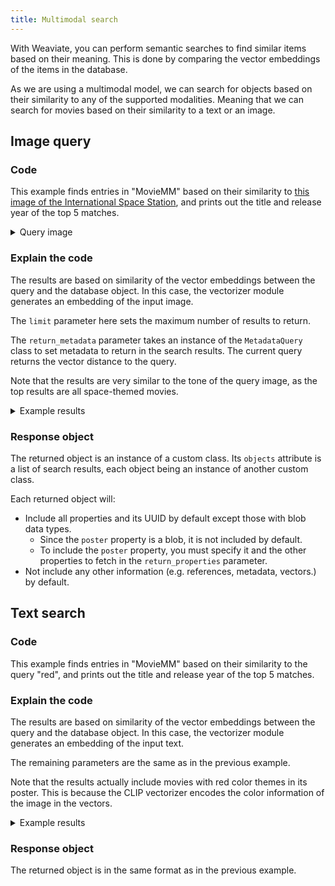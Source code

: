 ```yaml
---
title: Multimodal search
---
```



With Weaviate, you can perform semantic searches to find similar items based on their meaning. This is done by comparing the vector embeddings of the items in the database.

As we are using a multimodal model, we can search for objects based on their similarity to any of the supported modalities. Meaning that we can search for movies based on their similarity to a text or an image.

## <i class="fa-solid fa-square-chevron-right"></i> Image query

### <i class="fa-solid fa-code"></i> Code

This example finds entries in "MovieMM" based on their similarity to [this image of the International Space Station](https://upload.wikimedia.org/wikipedia/commons/thumb/0/04/International_Space_Station_after_undocking_of_STS-132.jpg/440px-International_Space_Station_after_undocking_of_STS-132.jpg), and prints out the title and release year of the top 5 matches.

<details>
  <summary>Query image</summary>

![International Space Station](https://upload.wikimedia.org/wikipedia/commons/thumb/0/04/International_Space_Station_after_undocking_of_STS-132.jpg/440px-International_Space_Station_after_undocking_of_STS-132.jpg)

</details>

<FilteredTextBlock
  text={PyCode}
  startMarker="# MetadataMultimodalSearch"
  endMarker="# END MetadataMultimodalSearch"
  language="py"
/>

### <i class="fa-solid fa-chalkboard"></i> Explain the code

The results are based on similarity of the vector embeddings between the query and the database object. In this case, the vectorizer module generates an embedding of the input image.

The `limit` parameter here sets the maximum number of results to return.

The `return_metadata` parameter takes an instance of the `MetadataQuery` class to set metadata to return in the search results. The current query returns the vector distance to the query.

Note that the results are very similar to the tone of the query image, as the top results are all space-themed movies.

<details>
  <summary>Example results</summary>

Posters for the top 5 matches:
<img src="https://raw.githubusercontent.com/weaviate-tutorials/edu-datasets/main/posters/157336_poster.jpg" alt="Interstellar" width="200" />
<img src="https://raw.githubusercontent.com/weaviate-tutorials/edu-datasets/main/posters/49047_poster.jpg" alt="Gravity" width="200" />
<img src="https://raw.githubusercontent.com/weaviate-tutorials/edu-datasets/main/posters/329865_poster.jpg" alt="Arrival" width="200" />
<img src="https://raw.githubusercontent.com/weaviate-tutorials/edu-datasets/main/posters/95_poster.jpg" alt="Armageddon" width="200" />
<img src="https://raw.githubusercontent.com/weaviate-tutorials/edu-datasets/main/posters/929_poster.jpg" alt="Godzilla" width="200" />

Weaviate output:

```text
Interstellar 2014 157336
Distance to query: 0.354

Gravity 2013 49047
Distance to query: 0.384

Arrival 2016 329865
Distance to query: 0.386

Armageddon 1998 95
Distance to query: 0.400

Godzilla 1998 929
Distance to query: 0.441
```

</details>

### <i class="fa-solid fa-chalkboard"></i> Response object

The returned object is an instance of a custom class. Its `objects` attribute is a list of search results, each object being an instance of another custom class.

Each returned object will:
- Include all properties and its UUID by default except those with blob data types.
    - Since the `poster` property is a blob, it is not included by default.
    - To include the `poster` property, you must specify it and the other properties to fetch in the `return_properties` parameter.
- Not include any other information (e.g. references, metadata, vectors.) by default.


## <i class="fa-solid fa-square-chevron-right"></i> Text search

### <i class="fa-solid fa-code"></i> Code

This example finds entries in "MovieMM" based on their similarity to the query "red", and prints out the title and release year of the top 5 matches.

<FilteredTextBlock
  text={PyCode}
  startMarker="# MetadataSemanticSearch"
  endMarker="# END MetadataSemanticSearch"
  language="py"
/>

### <i class="fa-solid fa-chalkboard"></i> Explain the code

The results are based on similarity of the vector embeddings between the query and the database object. In this case, the vectorizer module generates an embedding of the input text.

The remaining parameters are the same as in the previous example.

Note that the results actually include movies with red color themes in its poster. This is because the CLIP vectorizer encodes the color information of the image in the vectors.

<details>
  <summary>Example results</summary>

Posters for the top 5 matches:
<img src="https://raw.githubusercontent.com/weaviate-tutorials/edu-datasets/main/posters/383498_poster.jpg" alt="Deadpool 2" width="200" />
<img src="https://raw.githubusercontent.com/weaviate-tutorials/edu-datasets/main/posters/338762_poster.jpg" alt="Bloodshot" width="200" />
<img src="https://raw.githubusercontent.com/weaviate-tutorials/edu-datasets/main/posters/293660_poster.jpg" alt="Deadpool" width="200" />
<img src="https://raw.githubusercontent.com/weaviate-tutorials/edu-datasets/main/posters/1271_poster.jpg" alt="300" width="200" />
<img src="https://raw.githubusercontent.com/weaviate-tutorials/edu-datasets/main/posters/1669_poster.jpg" alt="The Hunt for Red October" width="200" />

Weaviate output:

```text
Deadpool 2 2018 383498
Distance to query: 0.670

Bloodshot 2020 338762
Distance to query: 0.677

Deadpool 2016 293660
Distance to query: 0.678

300 2007 1271
Distance to query: 0.682

The Hunt for Red October 1990 1669
Distance to query: 0.683
```

</details>

### <i class="fa-solid fa-chalkboard"></i> Response object

The returned object is in the same format as in the previous example.



<GiscusDocComment />
